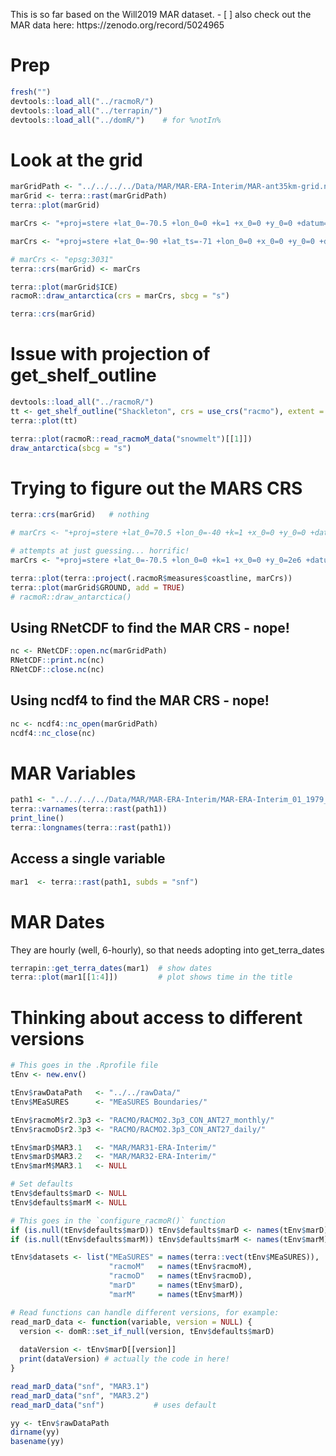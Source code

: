 This is so far based on the Will2019 MAR dataset.
- [ ] also check out the MAR data here: https://zenodo.org/record/5024965

# Prep
```r
fresh("")
devtools::load_all("../racmoR/")
devtools::load_all("../terrapin/")
devtools::load_all("../domR/")    # for %notIn%
```

# Look at the grid
```r
marGridPath <- "../../../../Data/MAR/MAR-ERA-Interim/MAR-ant35km-grid.nc"
marGrid <- terra::rast(marGridPath)
terra::plot(marGrid)
```
```r
marCrs <- "+proj=stere +lat_0=-70.5 +lon_0=0 +k=1 +x_0=0 +y_0=0 +datum=WGS84 +units=km +no_defs=True"

marCrs <- "+proj=stere +lat_0=-90 +lat_ts=-71 +lon_0=0 +x_0=0 +y_0=0 +datum=WGS84 +units=km +no_defs +type=crs"

# marCrs <- "epsg:3031"
terra::crs(marGrid) <- marCrs

terra::plot(marGrid$ICE)
racmoR::draw_antarctica(crs = marCrs, sbcg = "s")

```

```r
terra::crs(marGrid)
```


# Issue with projection of get_shelf_outline
```r
devtools::load_all("../racmoR/")
tt <- get_shelf_outline("Shackleton", crs = use_crs("racmo"), extent = "", rectangularExtent = FALSE)
terra::plot(tt)

terra::plot(racmoR::read_racmoM_data("snowmelt")[[1]])
draw_antarctica(sbcg = "s")
```

# Trying to figure out the MARS CRS
```r
terra::crs(marGrid)   # nothing

# marCrs <- "+proj=stere +lat_0=70.5 +lon_0=-40 +k=1 +x_0=0 +y_0=0 +datum=WGS84 +units=m +no_defs=True" # copied from marutils, but it seems to be northern

# attempts at just guessing... horrific!
marCrs <- "+proj=stere +lat_0=-70.5 +lon_0=0 +k=1 +x_0=0 +y_0=2e6 +datum=WGS84 +units=km +no_defs=True"

terra::plot(terra::project(.racmoR$measures$coastline, marCrs))
terra::plot(marGrid$GROUND, add = TRUE)
# racmoR::draw_antarctica()
```
## Using RNetCDF to find the MAR CRS - nope!
```r
nc <- RNetCDF::open.nc(marGridPath)
RNetCDF::print.nc(nc)
RNetCDF::close.nc(nc)
```

## Using ncdf4 to find the MAR CRS - nope!
```r
nc <- ncdf4::nc_open(marGridPath)
ncdf4::nc_close(nc)
```

# MAR Variables
```r
path1 <- "../../../../Data/MAR/MAR-ERA-Interim/MAR-ERA-Interim_01_1979_6h.nc4"
terra::varnames(terra::rast(path1))
print_line()
terra::longnames(terra::rast(path1))
```

## Access a single variable
```r
mar1  <- terra::rast(path1, subds = "snf")
```

# MAR Dates
They are hourly (well, 6-hourly), so that needs adopting into get_terra_dates
```r
terrapin::get_terra_dates(mar1)  # show dates
terra::plot(mar1[[1:4]])         # plot shows time in the title
```

# Thinking about access to different versions
```r
# This goes in the .Rprofile file
tEnv <- new.env()  

tEnv$rawDataPath   <- "../../rawData/"
tEnv$MEaSURES      <- "MEaSURES Boundaries/"

tEnv$racmoM$r2.3p3 <- "RACMO/RACMO2.3p3_CON_ANT27_monthly/"
tEnv$racmoD$r2.3p3 <- "RACMO/RACMO2.3p3_CON_ANT27_daily/"

tEnv$marD$MAR3.1   <- "MAR/MAR31-ERA-Interim/"
tEnv$marD$MAR3.2   <- "MAR/MAR32-ERA-Interim/"
tEnv$marM$MAR3.1   <- NULL

# Set defaults
tEnv$defaults$marD <- NULL
tEnv$defaults$marM <- NULL

# This goes in the `configure_racmoR()` function
if (is.null(tEnv$defaults$marD)) tEnv$defaults$marD <- names(tEnv$marD)[[1]]
if (is.null(tEnv$defaults$marM)) tEnv$defaults$marM <- names(tEnv$marM)[[1]]

tEnv$datasets <- list("MEaSURES" = names(terra::vect(tEnv$MEaSURES)),
                      "racmoM"   = names(tEnv$racmoM),
                      "racmoD"   = names(tEnv$racmoD),
                      "marD"     = names(tEnv$marD),
                      "marM"     = names(tEnv$marM))
```


```r
# Read functions can handle different versions, for example:
read_marD_data <- function(variable, version = NULL) {
  version <- domR::set_if_null(version, tEnv$defaults$marD)
  
  dataVersion <- tEnv$marD[[version]]
  print(dataVersion) # actually the code in here!
}

read_marD_data("snf", "MAR3.1")
read_marD_data("snf", "MAR3.2")
read_marD_data("snf")           # uses default
```

```r
yy <- tEnv$rawDataPath
dirname(yy)
basename(yy)
```

